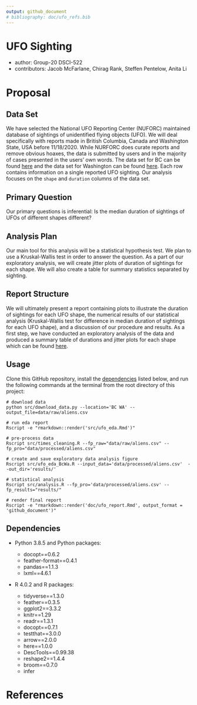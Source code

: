 ```yaml
---
output: github_document
# bibliography: doc/ufo_refs.bib
---
```


# UFO Sighting
- author: Group-20 DSCI-522
- contributors: Jacob McFarlane, Chirag Rank, Steffen Pentelow, Anita Li

# Proposal

## Data Set

We have selected the National UFO Reporting Center (NUFORC) maintained database of sightings of unidentified flying objects (UFO). We will deal specifically with reports made in British Columbia, Canada and Washington State, USA before 11/18/2020. While NURFORC does curate reports and remove obvious hoaxes, the data is submitted by users and in the majority of cases presented in the users' own words.  The data set for BC can be found [here](http://www.nuforc.org/webreports/ndxlBC.html) and the data set for Washington can be found [here](http://www.nuforc.org/webreports/ndxlWA.html).  Each row contains information on a single reported UFO sighting.  Our analysis focuses on the `shape` and `duration` columns of the data set.

## Primary Question

Our primary questions is inferential: Is the median duration of sightings of UFOs of different shapes different?

## Analysis Plan

Our main tool for this analysis will be a statistical hypothesis test. We plan to use a Kruskal-Wallis test in order to answer the question. As a part of our exploratory analysis, we will create jitter plots of duration of sightings for each shape. We will also create a table for summary statistics separated by sighting.

## Report Structure

We will ultimately present a report containing plots to illustrate the duration of sightings for each UFO shape, the numerical results of our statistical analysis (Kruskal-Wallis test for difference in median duration of sightings for each UFO shape), and a discussion of our procedure and results.  As a first step, we have conducted an exploratory analysis of the data and produced a summary table of durations and jitter plots for each shape which can be found [here](https://github.com/UBC-MDS/out_of_this_world/blob/main/src/ufo_eda.pdf).

## Usage

Clone this GitHub repository, install the [dependencies](#dependencies) listed below, and run the following
commands at the terminal from the root directory of this project:

```
# download data
python src/download_data.py --location='BC WA' --output_file=data/raw/aliens.csv

# run eda report
Rscript -e "rmarkdown::render('src/ufo_eda.Rmd')"

# pre-process data 
Rscript src/times_cleaning.R --fp_raw="data/raw/aliens.csv" --fp_pro="data/processed/aliens.csv"

# create and save exploratory data analysis figure
Rscript src/ufo_eda_BcWa.R --input_data='data/processed/aliens.csv'  --out_dir='results/'

# statistical analysis
Rscript src/analysis.R --fp_pro='data/processed/aliens.csv' --fp_results="results/"

# render final report
Rscript -e "rmarkdown::render('doc/ufo_report.Rmd', output_format = 'github_document')"

```

## Dependencies

- Python 3.8.5 and Python packages:

  - docopt==0.6.2
  - feather-format==0.4.1
  - pandas==1.1.3
  - lxml==4.6.1
  
- R 4.0.2 and R packages:
  - tidyverse==1.3.0
  - feather==0.3.5
  - ggplot2==3.3.2
  - knitr==1.29
  - readr==1.3.1
  - docopt==0.7.1
  - testthat==3.0.0
  - arrow==2.0.0
  - here==1.0.0
  - DescTools==0.99.38
  - reshape2==1.4.4
  - broom==0.7.0
  - infer
  
# References